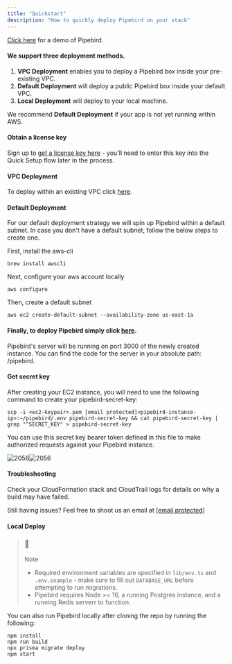 ```yaml
---
title: "Quickstart"
description: "How to quickly deploy Pipebird on your stack"
---
```


[Click here](https://www.loom.com/share/c7a7e4b4e57c4015b533fd754c510b2e) for a demo of Pipebird.

#### We support three deployment methods.

1. **VPC Deployment** enables you to deploy a Pipebird box inside your pre-existing VPC.
2. **Default Deployment** will deploy a public Pipebird box inside your default VPC.
3. **Local Deployment** will deploy to your local machine.

We recommend **Default Deployment** if your app is not yet running within AWS.

#### Obtain a license key

Sign up to [get a license key here](https://my.pipebird.com) \- you'll need to enter this key into the Quick Setup flow later in the process.

#### VPC Deployment

To deploy within an existing VPC click [here](https://us-east-1.console.aws.amazon.com/cloudformation/home?region=us-east-1#/stacks/quickcreate?templateURL=https://s3-external-1.amazonaws.com/cf-templates-lglxt2zjl1jo-us-east-1/pipebird%5Fexisting%5Fcloud%5Fdeploy&stackName=pipebird&param%5FlicenseKey=lk%5Fffffffffffffffffffffffffffffffffffffffffffffffffffffffffffffffff).

#### Default Deployment

For our default deployment strategy we will spin up Pipebird within a default subnet. In case you don't have a default subnet, follow the below steps to create one.

First, install the aws-cli

```
brew install awscli 

```

Next, configure your aws account locally

```
aws configure

```

Then, create a default subnet

```
aws ec2 create-default-subnet --availability-zone us-east-1a

```

#### Finally, to deploy Pipebird simply click [here](https://us-east-1.console.aws.amazon.com/cloudformation/home?region=us-east-1#/stacks/quickcreate?templateURL=https://s3-external-1.amazonaws.com/cf-templates-lglxt2zjl1jo-us-east-1/pipebird%5Fsimple%5Fdeploy&stackName=pipebird&param%5FlicenseKey=lk%5Fffffffffffffffffffffffffffffffffffffffffffffffffffffffffffffffff).

Pipebird's server will be running on port 3000 of the newly created instance. You can find the code for the server in your absolute path: /pipebird.

#### Get secret key

After creating your EC2 instance, you will need to use the following command to create your pipebird-secret-key:

```
scp -i <ec2-keypair>.pem [email protected]<pipebird-instance-ip>:~/pipebird/.env pipebird-secret-key && cat pipebird-secret-key | grep "^SECRET_KEY" > pipebird-secret-key

```

You can use this secret key bearer token defined in this file to make authorized requests against your Pipebird instance.

![2056](https://files.readme.io/0126cc3-Screen_Shot_2022-08-30_at_11.52.31_AM.png "Screen Shot 2022-08-30 at 11.52.31 AM.png")![2056](https://files.readme.io/0126cc3-Screen_Shot_2022-08-30_at_11.52.31_AM.png "Click to close...") 

#### Troubleshooting

Check your CloudFormation stack and CloudTrail logs for details on why a build may have failed.

Still having issues? Feel free to shoot us an email at [\[email protected\]](/cdn-cgi/l/email-protection)

#### Local Deploy

> ### 📘
> 
> Note
> 
> * Required environment variables are specified in `lib/env.ts` and `.env.example` \- make sure to fill out `DATABASE_URL` before attempting to run migrations.
> * Pipebird requires Node >= 16, a running Postgres instance, and a running Redis serverr to function.

You can also run Pipebird locally after cloning the repo by running the following:

```
npm install
npm run build
npx prisma migrate deploy
npm start

```